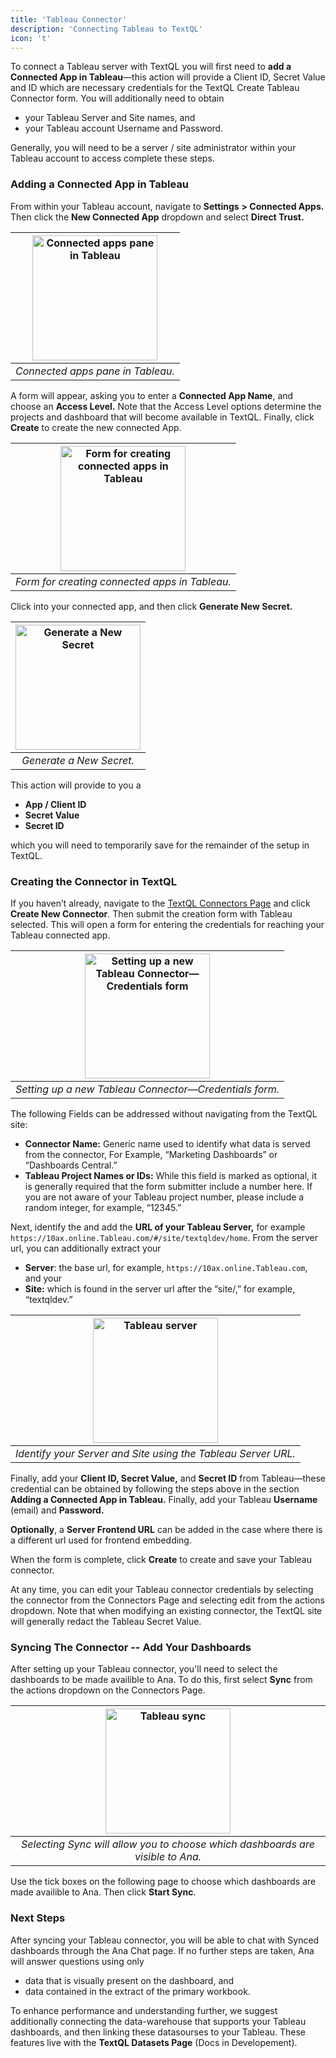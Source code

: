 ```yaml
---
title: 'Tableau Connector'
description: 'Connecting Tableau to TextQL'
icon: 't'
---
```


To connect a Tableau server with TextQL you will first need to **add a Connected App in Tableau**—this action will provide a Client ID, Secret Value and ID which are necessary credentials for the TextQL Create Tableau Connector form.  You will additionally need to obtain

- your Tableau Server and Site names, and
- your Tableau account Username and Password.

Generally, you will need to be a server / site administrator within your Tableau account to access complete these steps.

### Adding a Connected App in Tableau

From within your Tableau account, navigate to **Settings** **> Connected Apps.** Then click the **New Connected App** dropdown and select **Direct Trust.**

|<img height="200" noZoom src="/images/connectors/Tableau-connected-app.png" alt="Connected apps pane in Tableau" />|
|:--:|
| *Connected apps pane in Tableau.* |


A form will appear, asking you to enter a **Connected App Name**, and choose an **Access Level.** Note that the Access Level options determine the projects and dashboard that will become available in TextQL.  Finally, click **Create** to create the new connected App.


|<img height="200" noZoom src="/images/connectors/Tableau-connected-apps-form.png" alt="Form for creating connected apps in Tableau" />|
|:--:|
| *Form for creating connected apps in Tableau.* |

Click into your connected app, and then click **Generate New Secret.**


|<img height="200" noZoom src="/images/connectors/Tableau-secret.png" alt="Generate a New Secret" />|
|:--:|
| *Generate a New Secret.* |

This action will provide to you a

- **App / Client ID**
- **Secret Value**
- **Secret ID**

which you will need to temporarily save for the remainder of the setup in TextQL.

### Creating the Connector in TextQL

If you haven’t already, navigate to the [TextQL Connectors Page](/core/connectors/the-connectors-page) and click **Create New Connector**.  Then submit the creation form with Tableau selected.  This will open a form for entering the credentials for reaching your Tableau connected app.

|<img height="200" noZoom src="/images/connectors/Tableau-connector-form.png" alt="Setting up a new Tableau Connector—Credentials form" />|
|:--:|
| *Setting up a new Tableau Connector—Credentials form.* |


The following Fields can be addressed without navigating from the TextQL site:

- **Connector Name:** Generic name used to identify what data is served from the connector, For Example, “Marketing Dashboards” or “Dashboards Central.”
- **Tableau Project Names or IDs:** While this field is marked as optional, it is generally required that the form submitter include a number here.  If you are not aware of your Tableau project number, please include a random integer, for example, “12345.”

Next, identify the and add the **URL of your Tableau Server,** for example `https://10ax.online.Tableau.com/#/site/textqldev/home`.  From the server url, you can additionally extract your

- **Server**: the base url, for example, `https://10ax.online.Tableau.com`, and your
- **Site:** which is found in the server url after the “site/,” for example, “textqldev.”

|<img height="200" noZoom src="/images/connectors/Tableau-server.png" alt="Tableau server" />|
|:--:|
| *Identify your Server and Site using the Tableau Server URL.* |

Finally, add your **Client ID, Secret Value,** and **Secret ID** from Tableau—these credential can be obtained by following the steps above in the section **Adding a Connected App in Tableau.**  Finally, add your Tableau **Username** (email) and **Password.**

**Optionally**, a **Server Frontend URL** can be added in the case where there is a different url used for frontend embedding.

When the form is complete, click **Create** to create and save your Tableau connector.

At any time, you can edit your Tableau connector credentials by selecting the connector from the Connectors Page and selecting edit from the actions dropdown. Note that when modifying an existing connector, the TextQL site will generally redact the Tableau Secret Value.


### Syncing The Connector -- Add Your Dashboards

After setting up your Tableau connector, you'll need to select the dashboards 
to be made availible to Ana. To do this, first select **Sync** from the actions dropdown on the Connectors Page.

|<img height="200" noZoom src="/images/connectors/Tableau-sync.png" alt="Tableau sync" />|
|:--:|
| *Selecting Sync will allow you to choose which dashboards are visible to Ana.* |

Use the tick boxes on the following page to choose which dashboards are made availible to Ana.  Then click **Start Sync**.

### Next Steps

After syncing your Tableau connector, you will be able to chat with Synced dashboards through the Ana Chat page.
If no further steps are taken, Ana will answer questions using only

- data that is visually present on the dashboard, and 
- data contained in the extract of the primary workbook.

To enhance performance and understanding further, we suggest additionally connecting the data-warehouse that supports your Tableau dashboards, and then linking these datasourses to your Tableau.
These features live with the **TextQL Datasets Page** (Docs in Developement).